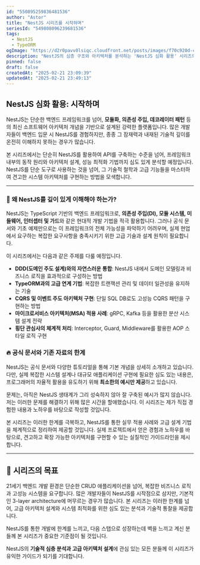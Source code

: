 ```yaml
---
id: "550895259836481536"
author: "Astor"
title: "NestJS 시리즈를 시작하며"
seriesId: "549808096239681536"
tags:
  - NestJS
  - TypeORM
ogImage: "https://d2r0pavv0lsiqc.cloudfront.net/posts/images/f70c920d-ca15-4bf9-8b25-e8275a431d08.jpeg"
description: "NestJS의 심층 구조와 아키텍처를 분석하는 'NestJS 심화 활용' 시리즈의 첫 번째 글입니다. 본 시리즈는 NestJS의 철학과 기술적 특성을 깊이 있게 다룹니다."
pinned: false
draft: false
createdAt: "2025-02-21 23:09:39"
updatedAt: "2025-02-21 23:49:13"
---
```


## NestJS 심화 활용: 시작하며

NestJS는 단순한 백엔드 프레임워크를 넘어, **모듈화, 의존성 주입, 데코레이터 패턴** 등의 최신 소프트웨어 아키텍처 개념을 기반으로 설계된 강력한 플랫폼입니다. 많은 개발자들이 백엔드 입문 시 NestJS를 경험하지만, 종종 그 잠재력과 내재된 기술적 깊이를 온전히 이해하지 못하는 경우가 많습니다.

본 시리즈에서는 단순히 NestJS를 활용하여 API를 구축하는 수준을 넘어, 프레임워크 내부의 동작 원리와 아키텍처 설계, 성능 최적화 기법까지 심도 있게 분석할 예정입니다. NestJS를 단순 도구로 사용하는 것을 넘어, 그 기술적 철학과 고급 기능들을 마스터하여 견고한 시스템 아키텍처를 구현하는 방법을 모색합니다.

---

### 🚀 **왜 NestJS를 깊이 있게 이해해야 하는가?**

NestJS는 TypeScript 기반의 백엔드 프레임워크로, **의존성 주입(DI), 모듈 시스템, 미들웨어, 인터셉터 및 가드**와 같은 현대적 개발 기법을 적극 활용합니다. 그러나 공식 문서와 기초 예제만으로는 이 프레임워크의 전체 가능성을 파악하기 어려우며, 실제 현업에서 요구하는 복잡한 요구사항을 충족시키기 위한 고급 기술과 설계 원칙이 필요합니다.

이 시리즈에서는 다음과 같은 주제를 다룰 예정입니다.

- **DDD(도메인 주도 설계)와의 자연스러운 통합**: NestJS 내에서 도메인 모델링과 비즈니스 로직을 효과적으로 구성하는 방법
- **TypeORM과의 고급 연계 기법**: 복잡한 트랜잭션 관리 및 데이터 일관성을 유지하는 기술
- **CQRS 및 이벤트 주도 아키텍처 구현**: 단일 SQL DB로도 고성능 CQRS 패턴을 구현하는 방법
- **마이크로서비스 아키텍처(MSA) 적용 사례**: gRPC, Kafka 등을 활용한 분산 시스템 설계 전략
- **횡단 관심사의 체계적 처리**: Interceptor, Guard, Middleware를 활용한 AOP 스타일 로직 구현

### 🔥 **공식 문서와 기존 자료의 한계**

NestJS는 공식 문서와 다양한 튜토리얼을 통해 기본 개념을 상세히 소개하고 있습니다. 다만, 실제 복잡한 시스템 설계나 대규모 애플리케이션 구현에 필요한 심도 있는 내용은, 프로그래머의 자율적 활용을 유도하기 위해 **최소한의 예시만 제공**하고 있습니다.

문제는, 아직은 NestJS 생태계가 그리 성숙하지 않아 잘 구축된 예시가 많지 않습니다. 저는 이러한 문제를 해결하기 위해 많은 시간을 할애했습니다. 이 시리즈는 제가 직접 경험한 내용과 노하우를 바탕으로 작성할 것입니다.

본 시리즈는 이러한 한계를 극복하고, NestJS를 통한 실무 적용 사례와 고급 설계 기법을 체계적으로 정리하여 제공할 것입니다. 실제 프로젝트에서 얻은 경험과 노하우를 바탕으로, 견고하고 확장 가능한 아키텍처를 구현할 수 있는 실질적인 가이드라인을 제시합니다.

---

## 🎯 **시리즈의 목표**

21세기 백엔드 개발 환경은 단순한 CRUD 애플리케이션을 넘어, 복잡한 비즈니스 로직과 고성능 시스템을 요구합니다. 많은 개발자들이 NestJS를 시작점으로 삼지만, 기본적인 3-layer architecture에 머무르는 경우가 많습니다. 본 시리즈는 이러한 한계를 넘어, 고급 아키텍처 설계와 시스템 최적화를 위한 심도 있는 분석과 기술적 통찰을 제공합니다.

NestJS를 통한 개발에 한계를 느끼고, 다음 스탭으로 성장하는데 벽을 느끼고 계신 분들께 본 시리즈가 중요한 기준점이 될 것입니다.

NestJS의 **기술적 심층 분석과 고급 아키텍처 설계**에 관심 있는 모든 분들께 이 시리즈가 유익한 가이드가 되기를 기대합니다.
